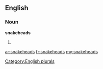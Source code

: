 ==English==

===Noun===
'''snakeheads'''

# {{plural of|[[snakehead]]}}

[[Category:English plurals]]

[[ar:snakeheads]]
[[fr:snakeheads]]
[[my:snakeheads]]
